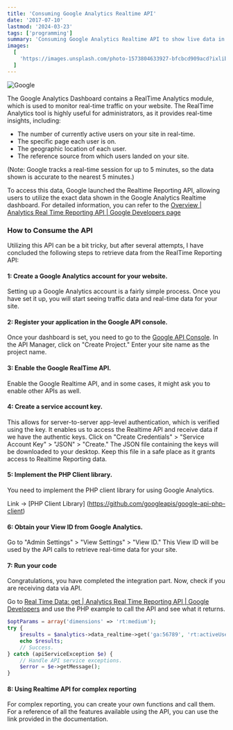 ```yaml
---
title: 'Consuming Google Analytics Realtime API'
date: '2017-07-10'
lastmod: '2024-03-23'
tags: ['programming']
summary: 'Consuming Google Analytics Realtime API to show live data in PHP client library with use cases'
images:
  [
    'https://images.unsplash.com/photo-1573804633927-bfcbcd909acd?ixlib=rb-4.0.3&auto=format&fit=crop&w=500&q=80',
  ]
---
```


![Google](https://images.unsplash.com/photo-1573804633927-bfcbcd909acd?ixlib=rb-4.0.3&auto=format&fit=crop&w=500&q=80)

The Google Analytics Dashboard contains a RealTime Analytics module, which is used to monitor real-time traffic on your website. The RealTime Analytics tool is highly useful for administrators, as it provides real-time insights, including:

- The number of currently active users on your site in real-time.
- The specific page each user is on.
- The geographic location of each user.
- The reference source from which users landed on your site.

(Note: Google tracks a real-time session for up to 5 minutes, so the data shown is accurate to the nearest 5 minutes.)

To access this data, Google launched the Realtime Reporting API, allowing users to utilize the exact data shown in the Google Analytics Realtime dashboard. For detailed information, you can refer to the
[Overview | Analytics Real Time Reporting API | Google Developers page](https://developers.google.com/analytics/devguides/reporting/realtime/v3/)

### How to Consume the API

Utilizing this API can be a bit tricky, but after several attempts, I have concluded the following steps to retrieve data from the RealTime Reporting API:

#### 1: Create a Google Analytics account for your website.

Setting up a Google Analytics account is a fairly simple process. Once you have set it up, you will start seeing traffic data and real-time data for your site.

#### 2: Register your application in the Google API console.

Once your dashboard is set, you need to go to the [Google API Console](https://console.cloud.google.com/apis/dashboard). In the API Manager, click on "Create Project." Enter your site name as the project name.

#### 3: Enable the Google RealTime API.

Enable the Google Realtime API, and in some cases, it might ask you to enable other APIs as well.

#### 4: Create a service account key.

This allows for server-to-server app-level authentication, which is verified using the key. It enables us to access the Realtime API and receive data if we have the authentic keys. Click on "Create Credentials" > "Service Account Key" > "JSON" > "Create." The JSON file containing the keys will be downloaded to your desktop. Keep this file in a safe place as it grants access to Realtime Reporting data.

#### 5: Implement the PHP Client library.

You need to implement the PHP client library for using Google Analytics.

Link -> [PHP Client Library] (https://github.com/googleapis/google-api-php-client)

#### 6: Obtain your View ID from Google Analytics.

Go to "Admin Settings" > "View Settings" > "View ID." This View ID will be used by the API calls to retrieve real-time data for your site.

#### 7: Run your code

Congratulations, you have completed the integration part. Now, check if you are receiving data via API.

Go to [Real Time Data: get | Analytics Real Time Reporting API | Google Developers](https://developers.google.com/analytics/devguides/reporting/realtime/v3/reference/data/realtime/get#examples) and use the PHP example to call the API and see what it returns.

```php
$optParams = array('dimensions' => 'rt:medium');
try {
    $results = $analytics->data_realtime->get('ga:56789', 'rt:activeUsers', $optParams);
    echo $results;
    // Success.
} catch (apiServiceException $e) {
    // Handle API service exceptions.
    $error = $e->getMessage();
}
```

#### 8: Using Realtime API for complex reporting

For complex reporting, you can create your own functions and call them. For a reference of all the features available using the API, you can use the link provided in the documentation.
